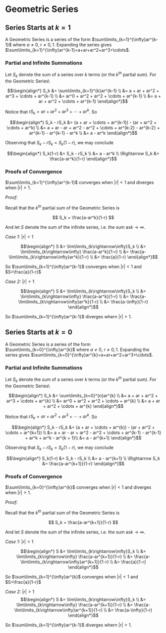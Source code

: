 # Geometric Series

## Series Starts at $k = 1$

A Geometric Series is a series of the form $\sum\limits_{k=1}^{\infty}ar^{k-1}$ 
where $a\neq 0,\ r\neq 0,1$.  Expanding the series gives $\sum\limits_{k=1}^{\infty}ar^{k-1}=a+ar+ar^2+ar^3+\cdots$.


### Partial and Infinite Summations {#geometric-series-partial-and-infinite-summations}

Let $S_k$ denote the sum of a series over $k$ terms (or the $k^{th}$ partial sum).  For the Geometric Series\\

$$\begin{align*}
S_k
	&= \sum\limits_{k=1}^{k}ar^{k-1} \\
	&= a + ar + ar^2 + ar^3 + \cdots + ar^{k-1} \\
  &= ar^0 + ar^2 + ar^2 + \cdots + ar^{k-1} \\
	&= a + ar + ar^2 + \cdots + ar^{k-1}
\end{align*}$$

Notice that $rS_k = ar + ar^2+ a r^3 + \cdots + ar^k$.  So

$$\begin{align*}
S_k - rS_k
	&= (a + ar + \cdots + ar^{k-1}) - (ar + ar^2 + \cdots + ar^k) \\
  &= a + ar - ar + ar^2 - ar^2 + \cdots + ar^{k-2} - ar^{k-2} + ar^{k-1} - ar^{k-1} - ar^k \\
  &= a - ar^k
\end{align*}$$

Observing that $S_k - rS_k = S_k(1 - r)$, we may conclude

$$\begin{align*} 
S_k(1-r) 
  &= S_k - rS_k \\
	&= a - ar^k \\
\Rightarrow S_k &= \frac{a-ar^k}{1-r}
\end{align*}$$



### Proofs of Convergence

$\sum\limits_{k=1}^{\infty}ar^{k-1}$ converges when $|r|<1$ and diverges when $|r|>1$.

_Proof:_

Recall that the $k^{th}$ partial sum of the Geometric Series is 

$$
S_k 
	= \frac{a-ar^k}{1-r}
$$

And let $S$ denote the sum of the infinite series, i.e. the sum as$k\rightarrow\infty$.

_Case 1:_ $|r|<1$

$$\begin{align*}
S
	&= \lim\limits_{k\rightarrow\infty}S_k \\
	&=  \lim\limits_{k\rightarrow\infty} \frac{a-ar^k}{1-r} \\
  &= \frac{a-\lim\limits_{k\rightarrow\infty}ar^k}{1-r} \\
	&= \frac{a}{1-r}
\end{align*}$$

So $\sum\limits_{k=1}^{\infty}ar^{k-1}$ converges when $|r|<1$ and $S=\frac{a}{1-r}$


_Case 2:_ $|r|>1$

$$\begin{align*}
S
	&= \lim\limits_{k\rightarrow\infty}S_k \\
	&= \lim\limits_{k\rightarrow\infty} \frac{a-ar^k}{1-r} \\
  &= \frac{a-\lim\limits_{k\rightarrow\infty}ar^k}{1-r} \\
	&= \frac{a-\infty}{1-r}
\end{align*}$$

So $\sum\limits_{k=1}^{\infty}ar^{k-1}$ diverges whern $|r|>1$.


## Series Starts at $k = 0$

A Geometric Series is a series of the form $\sum\limits_{k=0}^{\infty}ar^{k}$ 
where $a\neq 0,\ r\neq 0,1$.  Expanding the series gives $\sum\limits_{k=0}^{\infty}ar^{k}=a+ar+ar^2+ar^3+\cdots$.

### Partial and Infinite Summations {#geometric-series-partialk0-and-infinite-summations}

Let $S_k$ denote the sum of a series over $k$ terms (or the $k^{th}$ partial sum).  For the Geometric Series\\

$$\begin{align*}
S_k
	&= \sum\limits_{k=0}^{n}ar^{k} \\
	&= a + ar + ar^2 + ar^3 + \cdots + ar^{k} \\
  &= ar^0 + ar^2 + ar^2 + \cdots + ar^{k} \\
	&= a + ar + ar^2 + \cdots + ar^{k}
\end{align*}$$

Notice that $rS_k = ar + ar^2+ a r^3 + \cdots + ar^k$.  So

$$\begin{align*}
S_k - rS_k
	&= (a + ar + \cdots + ar^{k}) - (ar + ar^2 + \cdots + ar^{k+1}) \\
  &= a + ar - ar + ar^2 - ar^2 + \cdots + ar^{k-1} - ar^{k-1} + ar^k + ar^k - ar^{k + 1}\\
  &= a - ar^{k+1}
\end{align*}$$

Observing that $S_k - rS_k = S_k(1 - r)$, we may conclude

$$\begin{align*} 
S_k(1-r) 
  &= S_k - rS_k \\
	&= a - ar^{k+1} \\
\Rightarrow S_k &= \frac{a-ar^{k+1}}{1-r}
\end{align*}$$

### Proofs of Convergence

$\sum\limits_{k=0}^{\infty}ar^{k}$ converges when $|r|<1$ and diverges when $|r|>1$.

_Proof:_

Recall that the $k^{th}$ partial sum of the Geometric Series is 

$$
S_k 
	= \frac{a-ar^{k+1}}{1-r}
$$

And let $S$ denote the sum of the infinite series, i.e. the sum as$k\rightarrow\infty$.

_Case 1:_ $|r|<1$

$$\begin{align*}
S
	&= \lim\limits_{k\rightarrow\infty}S_k \\
	&=  \lim\limits_{k\rightarrow\infty} \frac{a-ar^{k+1}}{1-r} \\
  &= \frac{a-\lim\limits_{k\rightarrow\infty}ar^{k+1}}{1-r} \\
	&= \frac{a}{1-r}
\end{align*}$$

So $\sum\limits_{k=1}^{\infty}ar^{k}$ converges when $|r|<1$ and $S=\frac{a}{1-r}$


_Case 2:_ $|r|>1$
$$\begin{align*}
S
	&= \lim\limits_{k\rightarrow\infty}S_k \\
	&= \lim\limits_{k\rightarrow\infty} \frac{a-ar^{k+1}}{1-r} \\
  &= \frac{a-\lim\limits_{k\rightarrow\infty}ar^{k+1}}{1-r} \\
	&= \frac{a-\infty}{1-r}
\end{align*}$$

So $\sum\limits_{k=1}^{\infty}ar^{k-1}$ diverges whern $|r|>1$.

